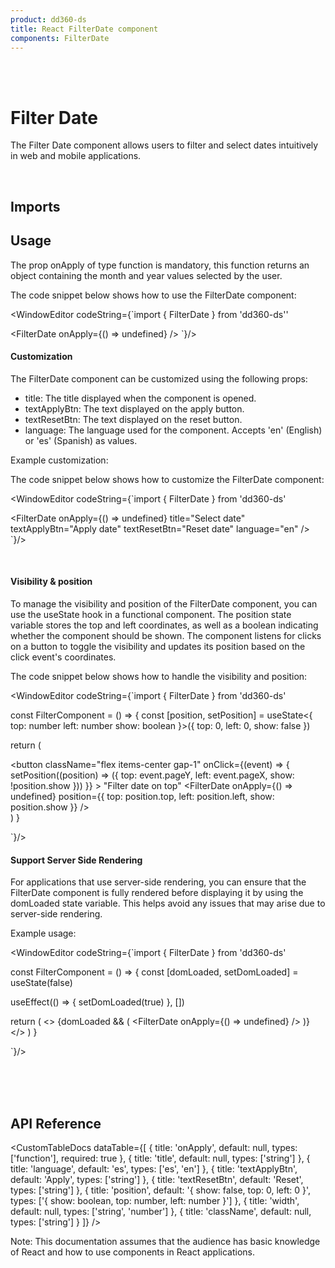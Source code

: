 ```yaml
---
product: dd360-ds
title: React FilterDate component
components: FilterDate
---
```


<br />
<br />

# <span name="floating-nav">Filter Date</span>

The Filter Date component allows users to filter and select dates intuitively in web and mobile applications.

<br />

## <span name="floating-nav">Imports</span>

<WindowEditor codeString="import { FilterDate } from 'dd360-ds'" />

## <span name="floating-nav">Usage</span>

The prop onApply of type function is mandatory, this function returns an object containing the month and year values selected by the user.

<ContainerComponentDoc>
  <FilterDateCustom />
</ContainerComponentDoc>

The code snippet below shows how to use the FilterDate component:

<WindowEditor
    codeString={`import { FilterDate } from 'dd360-ds''

<FilterDate
  onApply={() => undefined}
/>
`}/>


#### <span name="floating-nav">Customization</span>

<span className="font-semibold" >The FilterDate component can be customized using the following props:</span>
 - title: The title displayed when the component is opened.
 - textApplyBtn: The text displayed on the apply button.
 - textResetBtn: The text displayed on the reset button.
 - language: The language used for the component. Accepts 'en' (English) or 'es' (Spanish) as values.

Example customization:

<ContainerComponentDoc>
  <FilterDateCustom
    title="Select date"
    textApplyBtn="Apply date"
    textResetBtn="Reset date"
    language="en"
  />
</ContainerComponentDoc>

The code snippet below shows how to customize the FilterDate component:

<WindowEditor
    codeString={`import { FilterDate } from 'dd360-ds'

<FilterDate
  onApply={() => undefined}
  title="Select date"
  textApplyBtn="Apply date"
  textResetBtn="Reset date"
  language="en"
/>
`}/>


<br />

#### <span name="floating-nav">Visibility & position</span>

To manage the visibility and position of the FilterDate component, you can use the useState hook in a functional component. 
The position state variable stores the top and left coordinates, as well as a boolean indicating whether the component should be shown. 
The component listens for clicks on a button to toggle the visibility and updates its position based on the click event's coordinates.

<ContainerComponentDoc>
  <FilterDateCustom onTop />
</ContainerComponentDoc>

The code snippet below shows how to handle the visibility and position:

<WindowEditor
    codeString={`import { FilterDate } from 'dd360-ds'

const FilterComponent = () => {
  const [position, setPosition] = useState<{
    top: number
    left: number
    show: boolean
  }>({
    top: 0,
    left: 0,
    show: false
  })

  return (
    <div>
      <button
        className="flex items-center gap-1"
        onClick={(event) => {
          setPosition((position) => ({
            top: event.pageY,
            left: event.pageX,
            show: !position.show
          }))
        }}
      >
        <Text size="lg" bold>
          "Filter date on top"
        </Text>
        <DynamicHeroIcon icon="FilterIcon" className="w-4 h-4" />
      </button>
      <FilterDate
        onApply={() => undefined}
        position={{
          top: position.top,
          left: position.left,
          show: position.show
        }}
      />
    </div>
  )
}

 `}/>

#### <span name="floating-nav">Support Server Side Rendering</span>

For applications that use server-side rendering, you can ensure that the FilterDate component is fully rendered before displaying it by using the domLoaded state variable. 
This helps avoid any issues that may arise due to server-side rendering.

Example usage:

<WindowEditor
    codeString={`import { FilterDate } from 'dd360-ds'

const FilterComponent = () => {
  const [domLoaded, setDomLoaded] = useState<boolean>(false)

  useEffect(() => {
    setDomLoaded(true)
  }, [])

  return (
    <>
      {domLoaded && (
         <FilterDate
            onApply={() => undefined}
          />
      )}
    </>
  )
}

 `}/>

<br />


<br />
<br />

## <span name="floating-nav">API Reference</span>

<CustomTableDocs
  dataTable={[
    { title: 'onApply', default: null, types: ['function'], required: true },
    { title: 'title', default: null, types: ['string'] },
    { title: 'language', default: 'es', types: ['es', 'en'] },
    { title: 'textApplyBtn', default: 'Apply', types: ['string'] },
    { title: 'textResetBtn', default: 'Reset', types: ['string'] },
    {
      title: 'position',
      default: '{ show: false, top: 0, left: 0 }',
      types: ['{ show: boolean, top: number, left: number }']
    },
    { title: 'width', default: null, types: ['string', 'number'] },
    { title: 'className', default: null, types: ['string'] }
  ]}
/>

Note: This documentation assumes that the audience has basic knowledge of React
and how to use components in React applications.
